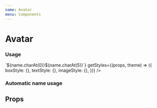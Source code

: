 ```yaml
---
name: Avatar
menu: Components
---
```



# Avatar

### Usage

<Playground>
  <Avatar
    name="Bill Gates"
    source={{ uri: 'https://picsum.photos/200/200' }}
    size={40}
    isSolid={false}
    color="automatic"
    getInitials={(name, fallback) => `${name.charAt(0)}${name.charAt(5)}`}
    getStyles={(props, theme) => ({
      boxStyle: {},
      textStyle: {},
      imageStyle: {},
    })}
  />
</Playground>

### Automatic name usage

<Playground>
  <Avatar name="Bill Gates" />
</Playground>

## Props

<PropsTable of={Avatar} />
